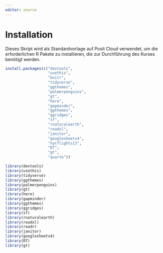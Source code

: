 ```yaml
---
editor: source
---
```


# Installation

Dieses Skript wird als Standardvorlage auf Posit Cloud verwendet, um die erforderlichen R Pakete zu installieren, die zur Durchführung des Kurses benötigt werden.

```r

install.packages(c("devtools", 
                   "usethis", 
                   "knitr", 
                   "tidyverse", 
                   "ggthemes", 
                   "palmerpenguins",
                   "gt",
                   "here",
                   "gapminder",
                   "ggthemes",
                   "ggridges",
                   "sf",
                   "rnaturalearth",
                   "readxl",
                   "janitor",
                   "googlesheets4",
                   "nycflights13",
                   "DT",
                   "gt",
                   "quarto"))
```

```r
library(devtools)
library(usethis)
library(tidyverse)
library(ggthemes)
library(palmerpenguins)
library(gt)
library(here)
library(gapminder)
library(ggthemes)
library(ggridges)
library(sf)
library(rnaturalearth)
library(readxl)
library(readr)
library(janitor)
library(googlesheets4)
library(DT)
library(gt)
```


